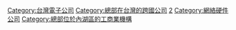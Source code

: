 [[Category:台灣電子公司|Category:台灣電子公司]]
[[Category:總部在台灣的跨國公司|Category:總部在台灣的跨國公司]]
[[Category:臺灣證券交易所上市公司|2]]
[[Category:網絡硬件公司|Category:網絡硬件公司]]
[[Category:總部位於內湖區的工商業機構|Category:總部位於內湖區的工商業機構]]